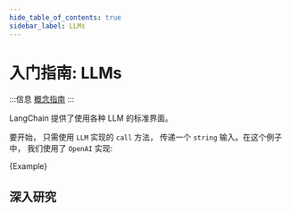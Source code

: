 ```yaml
---
hide_table_of_contents: true
sidebar_label: LLMs
---
```






# 入门指南: LLMs

:::信息
[概念指南](https://docs.langchain.com/docs/components/models/language-model)
:::

LangChain 提供了使用各种 LLM 的标准界面。

要开始， 只需使用 `LLM` 实现的 `call` 方法， 传递一个 `string` 输入。在这个例子中， 我们使用了 `OpenAI` 实现:

<CodeBlock language="typescript">{Example}</CodeBlock>


## 深入研究


<DocCardList />


